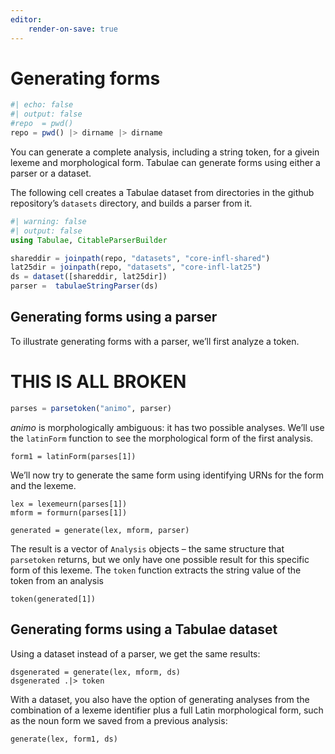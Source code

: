 ```yaml
---
editor:
    render-on-save: true
---
```



# Generating forms

```julia
#| echo: false
#| output: false
#repo  = pwd()
repo = pwd() |> dirname |> dirname
```


You can generate a complete analysis, including a string token,  for a givein lexeme and morphological form. Tabulae can generate forms using either a parser or a dataset.

The following cell creates a Tabulae dataset from directories in the github repository's `datasets` directory, and builds a parser from it.


```julia
#| warning: false
#| output: false
using Tabulae, CitableParserBuilder

shareddir = joinpath(repo, "datasets", "core-infl-shared") 
lat25dir = joinpath(repo, "datasets", "core-infl-lat25") 
ds = dataset([shareddir, lat25dir])
parser =  tabulaeStringParser(ds)
```


## Generating forms using a parser

To illustrate generating forms with a parser, we'll first analyze a token.



# THIS IS ALL BROKEN

```julia
parses = parsetoken("animo", parser)
```

*animo* is morphologically ambiguous: it has two possible analyses.  We'll use the `latinForm` function to see the morphological form of the first analysis.


```juliabroken
form1 = latinForm(parses[1])
```

We'll now try to generate the same form using identifying URNs for the form and the lexeme.

```juliabroken
lex = lexemeurn(parses[1])
mform = formurn(parses[1])

generated = generate(lex, mform, parser)
```

The result is a vector of `Analysis` objects -- the same structure that  `parsetoken` returns, but we only have one possible result for this specific form of this lexeme.  The `token` function extracts the string value of the token from an analysis

```juliabroken
token(generated[1])
```



## Generating forms using a Tabulae dataset

Using a dataset instead of a parser, we get the same results:

```juliabroken
dsgenerated = generate(lex, mform, ds)
dsgenerated .|> token
```

With a dataset, you also have the option of generating analyses from the combination of a lexeme identifier plus a full Latin morphological form, such as the noun form we saved from a previous analysis:

```juliabroken
generate(lex, form1, ds)
```